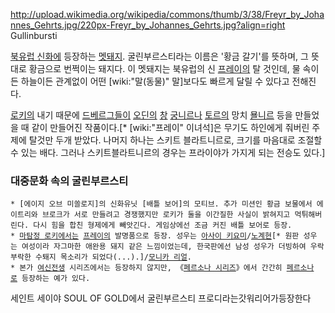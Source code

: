 http://upload.wikimedia.org/wikipedia/commons/thumb/3/38/Freyr_by_Johannes_Gehrts.jpg/220px-Freyr_by_Johannes_Gehrts.jpg?align=right Gullinbursti

[[북유럽 신화]]에 등장하는 [[멧돼지]]. 굴린부르스티라는 이름은 '황금 갈기'를 뜻하며, 그 뜻대로 황금으로 번쩍이는 돼지다. 이 멧돼지는 북유럽의 신 [[프레이]]의 탈 것인데, 물 속이든 하늘이든 관계없이 어떤 [wiki:"말(동물)" 말]보다도 빠르게 달릴 수 있다고 전해진다.

[[로키]]의 내기 때문에 [[드베르그]]들이 [[오딘]]의 [[창]] [[궁니르]]나 [[토르]]의 망치 [[묠니르]] 등을 만들었을 때 같이 만들어진 작품이다.[* [wiki:"프레이" 이녀석]은 무기도 하인에게 줘버린 주제에 탈것만 두개 받았다. 나머지 하나는 스키트 블라트니르로, 크기를 마음대로 조절할 수 있는 배다. 그러나 스키트블라트니르의 경우는 프라이야가 가지게 되는 전승도 있다.]

=== 대중문화 속의 굴린부르스티 ===
 * [에이지 오브 미쏠로지]의 신화유닛 [배틀 보어]의 모티브. 추가 미션인 황금 보물에서 에이트리와 브로크가 서로 만들려고 경쟁했지만 로키가 둘을 이간질한 사실이 밝혀지고 먹튀해버린다. 다시 힘을 합친 형제에게 빼앗긴다. 게임상에선 조금 커진 배틀 보어로 등장.
 * [[마탐정 로키]]에서는 [[프레이]]의 발명품으로 등장. 성우는 [[아사이 키요미]]/[[노계현]][* 원판 성우는 여성이라 자그마한 애완용 돼지 같은 느낌이었는데, 한국판에선 남성 성우가 더빙하여 우락부락한 수퇘지 목소리가 되었다(...).]/[[모니카 리얼]].
 * 본가 [[여신전생]] 시리즈에서는 등장하지 않지만, 《[[페르소나 시리즈]]》에서 간간히 [[페르소나]]로 등장하는 예가 있다.
세인트 세이야 SOUL OF GOLD에서 굴린부르스티 프로디라는갓워리어가등장한다
